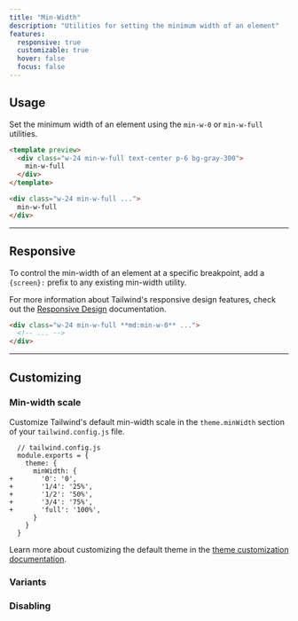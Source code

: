 ```yaml
---
title: "Min-Width"
description: "Utilities for setting the minimum width of an element"
features:
  responsive: true
  customizable: true
  hover: false
  focus: false
---
```




## Usage

Set the minimum width of an element using the `min-w-0` or `min-w-full` utilities.

```html
<template preview>
  <div class="w-24 min-w-full text-center p-6 bg-gray-300">
    min-w-full
  </div>
</template>

<div class="w-24 min-w-full ...">
  min-w-full
</div>
```

---

## Responsive

To control the min-width of an element at a specific breakpoint, add a `{screen}:` prefix to any existing min-width utility.

For more information about Tailwind's responsive design features, check out the [Responsive Design](/docs/responsive-design) documentation.

```html
<div class="w-24 min-w-full **md:min-w-0** ...">
  <!-- ... -->
</div>
```

---

## Customizing

### Min-width scale

Customize Tailwind's default min-width scale in the `theme.minWidth` section of your `tailwind.config.js` file.

```diff-js
  // tailwind.config.js
  module.exports = {
    theme: {
      minWidth: {
+       '0': '0',
+       '1/4': '25%',
+       '1/2': '50%',
+       '3/4': '75%',
+       'full': '100%',
      }
    }
  }
```

Learn more about customizing the default theme in the [theme customization documentation](/docs/theme#customizing-the-default-theme).

### Variants

<Variants plugin="minWidth" name="min-width" />

### Disabling

<Disabling plugin="minWidth" name="min-width" />
